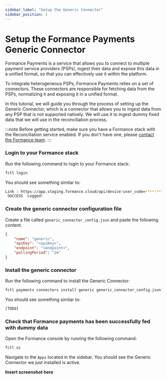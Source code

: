 ```yaml
---
sidebar_label: "Setup the Generic Connector"
sidebar_position: 1
---
```


# Setup the Formance Payments Generic Connector

Formance Payments is a service that allows you to connect to multiple payment service providers (PSPs), ingest their data and expose this data in a unified format, so that you can effectively use it within the platform.

To integrate heterogeneous PSPs, Formance Payments relies on a set of connectors. These connectors are responsible for fetching data from the PSPs, normalizing it and exposing it in a unified format.

In this tutorial, we will guide you through the process of setting up the Generic Connector, which is a connector that allows you to ingest data from any PSP that is not supported natively. We will use it to ingest dummy fixed data that we will use in the reconciliation process.

:::note
Before getting started, make sure you have a Formance stack with the Reconciliation service enabled. If you don't have one, please [contact the Formance team](https://www.formance.com/contact).
:::

### Login to your Formance stack

Run the following command to login to your Formance stack:

```bash
fctl login
```

You should see something similar to:

```bash
Link : https://app.staging.formance.cloud/api/device?user_code=****-****
 SUCCESS  Logged!
```

### Create the generic connector configuration file

Create a file called `generic_connector_config.json` and paste the following content.

```json
{
    "name": "generic",
    "apiKey": "<apiKey>",
    "endpoint": "<endpoint>",
    "pollingPeriod": "2m"
}
```

### Install the generic connector

Run the following command to install the Generic Connector:

```bash
fctl payments connectors install generic generic_connector_config.json
```

You should see something similar to:

```bash
[TODO]
```

### Check that Formance payments has been successfully fed with dummy data

Open the Formance console by running the following command:

```bash
fctl ui
```

Navigate to the `Apps` located in the sidebar. You should see the Generic Connector we just installed is active.

**Insert screenshot here**